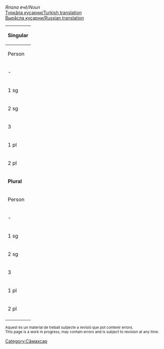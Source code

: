 

''Япала ячӗ''/''Noun''<br/>
[http://ilazki.thinkgeek.co.uk/~spectre/txuvaix/cv-tr/index.php?q=лаша Туркӑла куҫарни/Turkish translation]<br/>
[http://samah.chv.su/cgi-bin/s.cgi?a=s&word=лаша Вырӑсла куҫарни/Russian translation]

{|class=wikitable
|-
!colspan=9|'''Singular'''
|-
!  Person  !!  Tеп<br/>Absolutive<br>''Мӗн?''  !!  Камӑнлӑх<br/>Genitive<br>''Мӗнӗн?''  !!  Пару<br/>Dative<br>''Мӗне?''  !!  Вырӑн<br/>Locative<br>''Мӗнре?''  !!  Туху<br/>Ablative<br>''Мӗнрен?''  !!  Пӗрлелӗх<br/>Instrumental<br>''Мӗнпе?''  !!  Ҫуклӑх<br/>Privative<br>''Мӗнсӗр?''  !!  Пирке<br/>Final<br>''Мӗншӗн?''
|-
| - || лаша || лаша·н || лаша·на || лаша·ра || лаша·ран || лаша·па || лаша·сӑр || лаша·шӑн
|-
| 1 sg || лаша·м || лаша·м·ӑн || лаша·м·а || лаша·м·ра || лаша·м·ран || лаша·м·па || лаша·м·сӑр || лаша·м·шӑн 
|-
| 2 sg || лаш·у || лаш·у·н || лаш·у·н·а || лаш·у·н·та || лаш·у·н·тан || лаш·у·пa || лаш·у·сăр || лаш·у·шăн 
|-
| 3 || лаш·и || лаш·и·н || лаш·и·не || лаш·и·нче || лаш·и·нчен || лаш·и·пе || лаш·и·сӗр || лаш·и·шӗн 
|-
| 1 pl || лаша·м·ӑр || лаша·м·ӑр·ӑн || лаша·м·ӑр·а || лаша·м·ӑр·та || лаша·м·ӑр·тан || лаша·м·ӑр·па || лаша·м·ӑр·сӑр || лаша·м·ӑр·шӑн 
|-
| 2 pl || лаш·ăр || лаш·ăр·ӑн || лаш·ăр·а || лаш·ăр·та || лаш·ăр·тан || лаш·ăр·па || лаш·ăр·сӑр || лаш·ăр·шӑн 
|-
!colspan=9|'''Plural'''
|-
!  Person  !!  Tеп<br/>Absolutive<br>''Мӗн?''  !!  Камӑнлӑх<br/>Genitive<br>''Мӗнӗн?''  !!  Пару<br/>Dative<br>''Мӗне?''  !!  Вырӑн<br/>Locative<br>''Мӗнре?''  !!  Туху<br/>Ablative<br>''Мӗнрен?''  !!  Пӗрлелӗх<br/>Instrumental<br>''Мӗнпе?''  !!  Ҫуклӑх<br/>Privative<br>''Мӗнсӗр?''  !!  Пирке<br/>Final<br>''Мӗншӗн?''
|-
| - || лаша·сем || лаша·се·н || лаша·сен·е || лаша·сен·че || лаша·сен·чен || лаша·сем·пе || лаша·сем·сӗр || лаша·сем·шӗн
|-
| 1 sg || лаша·м·сем || лаша·м·се·н || лаша·м·сен·е || лаша·м·сен·че || лаша·м·сен·чен || лаша·м·сем·пе || лаша·м·сем·сӗр || лаша·м·сем·шӗн 
|-
| 2 sg || лаш·у·сем || лаш·у·се·н || лаш·у·сен·е || лаш·у·сен·че || лаш·у·сен·чен || лаш·у·сем·пе || лаш·у·сем·сӗр || лаш·у·сем·шӗн 
|-
| 3 || лаш·и·сем || лаш·и·се·н || лаш·и·сен·е || лаш·и·сен·че || лаш·и·сен·чен || лаш·и·сем·пе || лаш·и·сем·сӗр || лаш·и·сем·шӗн 
|-
| 1 pl || лаша·м·ӑр·сем || лаша·м·ӑр·се·н || лаша·м·ӑр·сен·е || лаша·м·ӑр·сен·че || лаша·м·ӑр·сен·чен || лаша·м·ӑр·сем·пе || лаша·м·ӑр·сем·сӗр || лаша·м·ӑр·сем·шӗн 
|-
| 2 pl || лаш·ăр·сем || лаш·ăр·се·н || лаш·ăр·сен·е || лаш·ăр·сен·че || лаш·ăр·сен·чен || лаш·ăр·сем·пе || лаш·ăр·сем·сӗр || лаш·ăр·сем·шӗн 
|-
|}

<small>
Aquest és un material de treball subjecte a revisió que pot contenir errors.<br/>
This page is a work in progress, may contain errors and is subject to revision at any time. 
</small>

[[Category:Сӑмахсар]]